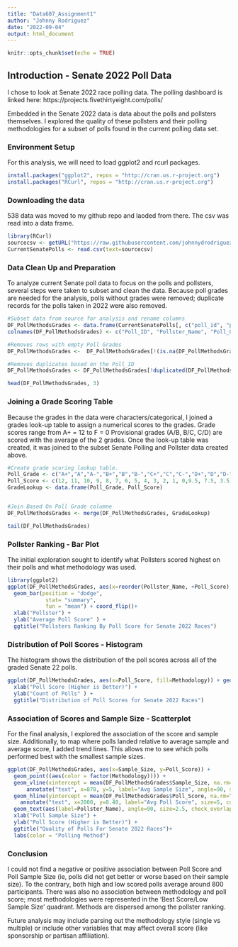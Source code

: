 ```yaml
---
title: "Data607_Assignment1"
author: "Johnny Rodriguez"
date: "2022-09-04"
output: html_document
---
```


```r
knitr::opts_chunk$set(echo = TRUE)
```

## Introduction - Senate 2022 Poll Data

I chose to look at Senate 2022 race polling data.  The polling dashboard is linked here:
https://projects.fivethirtyeight.com/polls/

Embedded in the Senate 2022 data is data about the polls and pollsters themselves.  I explored the quality of these pollsters and their polling methodologies for a subset of polls found in the current polling data set.

### Environment Setup
For this analysis, we will need to load ggplot2 and rcurl packages.


```r
install.packages("ggplot2", repos = "http://cran.us.r-project.org")
install.packages("RCurl", repos = "http://cran.us.r-project.org")
```

### Downloading the data
538 data was moved to my github repo and laoded from there.  The csv was read into a data frame.

```r
library(RCurl)
sourcecsv <- getURL("https://raw.githubusercontent.com/johnnydrodriguez/Data607/main/senate_polls.csv")
CurrentSenatePolls <- read.csv(text=sourcecsv)

```

### Data Clean Up and Preparation
To analyze current Senate poll data to focus on the polls and pollsters, several steps were taken to subset and clean the data.  Because poll grades are needed for the analysis, polls without grades were removed; duplicate records for the polls taken in 2022 were also removed.


```r

#Subset data from source for analysis and rename columns
DF_PollMethodsGrades <- data.frame(CurrentSenatePolls[, c("poll_id", "pollster", "fte_grade", "methodology", "sample_size")])
colnames(DF_PollMethodsGrades) <- c("Poll_ID", "Pollster_Name", "Poll_Grade", "Methodology", "Sample_Size")

#Removes rows with empty Poll Grades
DF_PollMethodsGrades <-  DF_PollMethodsGrades[!(is.na(DF_PollMethodsGrades$Poll_Grade) | DF_PollMethodsGrades$Poll_Grade==""), ]

#Removes duplicates based on the Poll_ID
DF_PollMethodsGrades <- DF_PollMethodsGrades[!duplicated(DF_PollMethodsGrades$Poll_ID), ]

head(DF_PollMethodsGrades, 3)
```

### Joining a Grade Scoring Table
Because the grades in the data were characters/categorical, I joined a grades look-up table to assign a numerical scores to the grades.
Grade scores range from A+ = 12 to F = 0
Provisional grades (A/B, B/C, C/D) are scored with the average of the 2 grades.
Once the look-up table was created, it was joined to the subset Senate Polling and Pollster data created above.


```r

#Create grade scoring lookup table.
Poll_Grade <- c("A+","A","A-","B+","B","B-","C+","C","C-","D+","D","D-","F","A/B","B/C","C/D" )
Poll_Score <- c(12, 11, 10, 9, 8, 7, 6, 5, 4, 3, 2, 1, 0,9.5, 7.5, 3.5)
GradeLookup <- data.frame(Poll_Grade, Poll_Score)


#Join Based On Poll Grade columne 
DF_PollMethodsGrades <- merge(DF_PollMethodsGrades, GradeLookup)

tail(DF_PollMethodsGrades)

```
### Pollster Ranking - Bar Plot
The initial exploration sought to identify what Pollsters scored highest on their polls and what methodology was used.

```r
library(ggplot2)
ggplot(DF_PollMethodsGrades, aes(x=reorder(Pollster_Name, +Poll_Score), y = Poll_Score, fill=Methodology)) +
  geom_bar(position = "dodge",
            stat= "summary",
            fun = "mean") + coord_flip()+
  xlab("Pollster") + 
  ylab("Average Poll Score" ) + 
  ggtitle("Pollsters Ranking By Poll Score for Senate 2022 Races")

```

### Distribution of Poll Scores - Histogram
The histogram shows the distribution of the poll scores across all of the graded Senate 22 polls.

```r
ggplot(DF_PollMethodsGrades, aes(x=Poll_Score, fill=Methodology)) + geom_histogram(bins=20)+
  xlab("Poll Score (Higher is Better)") + 
  ylab("Count of Polls" ) + 
  ggtitle("Distribution of Poll Scores for Senate 2022 Races")
```

### Association of Scores and Sample Size - Scatterplot
For the final analysis, I explored the association of the score and sample size.  Additionally, to map where polls landed relative to average sample and average score, I added trend lines. This allows me to see which polls performed best with the smallest sample sizes.

```r
ggplot(DF_PollMethodsGrades, aes(x=Sample_Size, y=Poll_Score)) + 
  geom_point((aes(color = factor(Methodology)))) +
  geom_vline(xintercept = mean(DF_PollMethodsGrades$Sample_Size, na.rm=TRUE), color='blue', lty='dashed', lwd=.3)+
      annotate("text", x=870, y=5, label="Avg Sample Size", angle=90, size=5, color="red")+
  geom_hline(yintercept = mean(DF_PollMethodsGrades$Poll_Score, na.rm=TRUE), color='blue', lty='dashed', lwd=.3)+
    annotate("text", x=2000, y=8.40, label="Avg Poll Score", size=5, color="red")+
  geom_text(aes(label=Pollster_Name), angle=90, size=2.5, check_overlap = TRUE)+
  xlab("Poll Sample Size") + 
  ylab("Poll Score (Higher is Better)") + 
  ggtitle("Quality of Polls For Senate 2022 Races")+
  labs(color = "Polling Method")

```

### Conclusion
I could not find a negative or positive association between Poll Score and Poll Sample Size (ie, polls did not get better or worse based on their sample size).  To the contrary, both high and low scored polls average around 800 participants.  There was also no association between methodology and poll score; most methodologies were represented in the 'Best Score/Low Sample Size' quadrant.  Methods are dispersed among the pollster ranking.

Future analysis may include parsing out the methodology style (single vs multiple) or include other variables that may affect overall score (like sponsorship or partisan affiliation).

